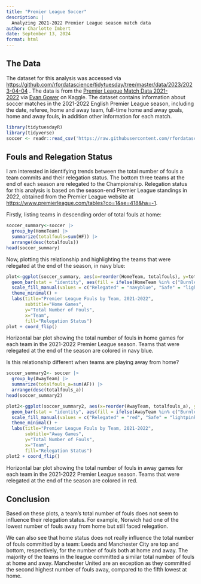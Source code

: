 ```yaml
---
title: "Premier League Soccer"
description: |
  Analyzing 2021-2022 Premier League season match data
author: Charlotte Imbert
date: September 13, 2024
format: html
---
```


## The Data

The dataset for this analysis was accessed via <https://github.com/rfordatascience/tidytuesday/tree/master/data/2023/2023-04-04> . The data is from the [Premier League Match Data 2021-2022](#0) via [Evan Gower](#0) on Kaggle. The dataset contains information about soccer matches in the 2021-2022 English Premier League season, including the date, referee, home and away team, full-time home and away goals, home and away fouls, in addition other information for each match.

```r
library(tidytuesdayR)
library(tidyverse)
soccer <- readr::read_csv('https://raw.githubusercontent.com/rfordatascience/tidytuesday/master/data/2023/2023-04-04/soccer21-22.csv')
```

## Fouls and Relegation Status

I am interested in identifying trends between the total number of fouls a team commits and their relegation status. The bottom three teams at the end of each season are relegated to the Championship. Relegation status for this analysis is based on the season-end Premier League standings in 2022, obtained from the Premier League website at <https://www.premierleague.com/tables?co=1&se=418&ha=-1>.

Firstly, listing teams in descending order of total fouls at home:

```r
soccer_summary<-soccer |>
  group_by(HomeTeam) |>
  summarize(totalfouls=sum(HF)) |>
  arrange(desc(totalfouls))
head(soccer_summary)
```

Now, plotting this relationship and highlighting the teams that were relegated at the end of the season, in navy blue:

```r
plot<-ggplot(soccer_summary, aes(x=reorder(HomeTeam, totalfouls), y=totalfouls)) +
  geom_bar(stat = "identity", aes(fill = ifelse(HomeTeam %in% c("Burnley", "Norwich", "Watford"), "Relegated", "Safe"))) +
  scale_fill_manual(values = c("Relegated" = "navyblue", "Safe" = "lightblue")) +
  theme_minimal() +
  labs(title="Premier League Fouls by Team, 2021-2022",
       subtitle="Home Games",
       y="Total Number of Fouls",
       x="Team",
       fill="Relegation Status")
plot + coord_flip()
```

Horizontal bar plot showing the total number of fouls in home games for each team in the 2021-2022 Premier League season. Teams that were relegated at the end of the season are colored in navy blue.

Is this relationship different when teams are playing away from home?

```r
soccer_summary2<- soccer |>
  group_by(AwayTeam) |>
  summarize(totalfouls_a=sum(AF)) |>
  arrange(desc(totalfouls_a))
head(soccer_summary2)
```

```r
plot2<-ggplot(soccer_summary2, aes(x=reorder(AwayTeam, totalfouls_a), y=totalfouls_a)) +
  geom_bar(stat = "identity", aes(fill = ifelse(AwayTeam %in% c("Burnley", "Norwich", "Watford"), "Relegated", "Safe"))) +
  scale_fill_manual(values = c("Relegated" = "red", "Safe" = "lightpink")) +
  theme_minimal() +
  labs(title="Premier League Fouls by Team, 2021-2022",
       subtitle="Away Games",
       y="Total Number of Fouls",
       x="Team",
       fill="Relegation Status")
plot2 + coord_flip()
```

Horizontal bar plot showing the total number of fouls in away games for each team in the 2021-2022 Premier League season. Teams that were relegated at the end of the season are colored in red.

## Conclusion

Based on these plots, a team's total number of fouls does not seem to influence their relegation status. For example, Norwich had one of the lowest number of fouls away from home but still faced relegation.

We can also see that home status does not really influence the total number of fouls committed by a team: Leeds and Manchester City are top and bottom, respectively, for the number of fouls both at home and away. The majority of the teams in the league committed a similar total number of fouls at home and away. Manchester United are an exception as they committed the second highest number of fouls away, compared to the fifth lowest at home.
